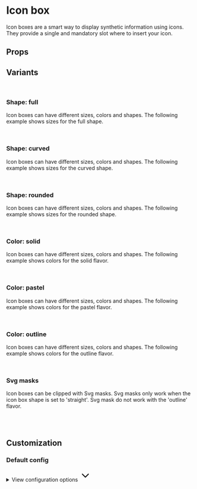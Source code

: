 
<Meta of={IconBoxStories} />

# Icon box

Icon boxes are a smart way to display synthetic information using icons. They provide a single and mandatory slot where to insert your icon.

<Primary />

## Props

<Controls />

## Variants

<br />

### Shape: full

Icon boxes can have different sizes, colors and shapes. The following example shows sizes for the full shape.

<div className="flex items-end gap-2 border border-muted-200 dark:border-muted-800 bg-white dark:bg-muted-900 p-6 rounded-sm">
  <Story of={IconBoxStories.ShapeFullXs} />
  <Story of={IconBoxStories.ShapeFullSm} />
  <Story of={IconBoxStories.ShapeFullMd} />
  <Story of={IconBoxStories.ShapeFullLg} />
  <Story of={IconBoxStories.ShapeFullXl} />
  <Story of={IconBoxStories.ShapeFull2xl} />
</div>

<br />

### Shape: curved

Icon boxes can have different sizes, colors and shapes. The following example shows sizes for the curved shape.

<div className="flex items-end gap-2 border border-muted-200 dark:border-muted-800 bg-white dark:bg-muted-900 p-6 rounded-sm">
  <Story of={IconBoxStories.ShapeCurvedXs} />
  <Story of={IconBoxStories.ShapeCurvedSm} />
  <Story of={IconBoxStories.ShapeCurvedMd} />
  <Story of={IconBoxStories.ShapeCurvedLg} />
  <Story of={IconBoxStories.ShapeCurvedXl} />
  <Story of={IconBoxStories.ShapeCurved2xl} />
</div>

<br />

### Shape: rounded

Icon boxes can have different sizes, colors and shapes. The following example shows sizes for the rounded shape.

<div className="flex items-end gap-2 border border-muted-200 dark:border-muted-800 bg-white dark:bg-muted-900 p-6 rounded-sm">
  <Story of={IconBoxStories.ShapeRoundedXs} />
  <Story of={IconBoxStories.ShapeRoundedSm} />
  <Story of={IconBoxStories.ShapeRoundedMd} />
  <Story of={IconBoxStories.ShapeRoundedLg} />
  <Story of={IconBoxStories.ShapeRoundedXl} />
  <Story of={IconBoxStories.ShapeRounded2xl} />
</div>

<br />

### Color: solid

Icon boxes can have different sizes, colors and shapes. The following example shows colors for the solid flavor.

<div className="flex items-end gap-2 border border-muted-200 dark:border-muted-800 bg-white dark:bg-muted-900 p-6 rounded-sm">
  <Story of={IconBoxStories.ColorSolidPrimary} />
  <Story of={IconBoxStories.ColorSolidInfo} />
  <Story of={IconBoxStories.ColorSolidSuccess} />
  <Story of={IconBoxStories.ColorSolidWarning} />
  <Story of={IconBoxStories.ColorSolidDanger} />
</div>

<br />

### Color: pastel

Icon boxes can have different sizes, colors and shapes. The following example shows colors for the pastel flavor.

<div className="flex items-end gap-2 border border-muted-200 dark:border-muted-800 bg-white dark:bg-muted-900 p-6 rounded-sm">
  <Story of={IconBoxStories.ColorPastelPrimary} />
  <Story of={IconBoxStories.ColorPastelInfo} />
  <Story of={IconBoxStories.ColorPastelSuccess} />
  <Story of={IconBoxStories.ColorPastelWarning} />
  <Story of={IconBoxStories.ColorPastelDanger} />
</div>

<br />

### Color: outline

Icon boxes can have different sizes, colors and shapes. The following example shows colors for the outline flavor.

<div className="flex items-end gap-2 border border-muted-200 dark:border-muted-800 bg-white dark:bg-muted-900 p-6 rounded-sm">
  <Story of={IconBoxStories.ColorOutlinePrimary} />
  <Story of={IconBoxStories.ColorOutlineInfo} />
  <Story of={IconBoxStories.ColorOutlineSuccess} />
  <Story of={IconBoxStories.ColorOutlineWarning} />
  <Story of={IconBoxStories.ColorOutlineDanger} />
</div>

<br />

### Svg masks

Icon boxes can be clipped with Svg masks. Svg masks only work when the icon box shape is set to 'straight'. Svg mask do not work with the 'outline' flavor.

<div className="flex items-end gap-2 border border-muted-200 dark:border-muted-800 bg-white dark:bg-muted-900 p-6 rounded-sm">
  <Story of={IconBoxStories.MaskSolidPrimary} />
  <Story of={IconBoxStories.MaskSolidInfo} />
  <Story of={IconBoxStories.MaskSolidSuccess} />
  <Story of={IconBoxStories.MaskSolidWarning} />
  <Story of={IconBoxStories.MaskSolidDanger} />
  <Story of={IconBoxStories.MaskPastelPrimary} />
  <Story of={IconBoxStories.MaskPastelInfo} />
  <Story of={IconBoxStories.MaskPastelSuccess} />
  <Story of={IconBoxStories.MaskPastelWarning} />
  <Story of={IconBoxStories.MaskPastelDanger} />
</div>

<br />
<br />

## Customization

### Default config

<div class="relative">
  <details class="relative bg-slate-50 border border-slate-200 rounded-lg p-4 [&>summary>svg]:open:-rotate-180">
    <summary class="list-none cursor-pointer">
      <span class="font-sans text-slate-500">View configuration options</span>
      <svg
        class="w-5 h-5 text-slate-500 absolute top-5 end-4 transition-transform duration-300"
        xmlns="http://www.w3.org/2000/svg"
        width="32"
        height="32"
        viewBox="0 0 24 24"
      >
        <path
          fill="none"
          stroke="currentColor"
          stroke-linecap="round"
          stroke-linejoin="round"
          stroke-width="2"
          d="m6 9l6 6l6-6"
        />
      </svg>
    </summary>

    <div class="!mt-4">
      <pre >
        {JSON.stringify(defaultIconBoxConfig, null, 2)}
      </pre>
    </div>

  </details>
</div>